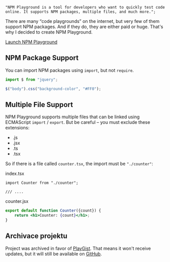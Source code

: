 	"NPM Playground is a tool for developers who want to quickly test code online. It supports NPM packages, multiple files, and much more.";

There are many <q>code playgrounds</q> on the internet, but very few of them support NPM packages. And if they do, they
are either paid or huge. That's why I decided to create NPM Playground.

<a className="button" href="https://npm-playground.web.app">
	Launch NPM Playground
</a>

## NPM Package Support

You can import NPM packages using `import`, but not `require`.

```js
import $ from "jquery";

$("body").css("background-color", "#FF0");
```

## Multiple File Support

NPM Playground supports multiple files that can be linked using ECMAScript `import` / `export`. But be careful &ndash;
you must exclude these extensions:

-   .js
-   .jsx
-   .ts
-   .tsx

So if there is a file called `counter.tsx`, the import must be `"./counter"`:

index.tsx

```tsx
import Counter from "./counter";

/// ....
```

counter.jsx

```jsx
export default function Counter({count}) {
	return <h1>Counter: {count}</h1>;
}
```

## Archivace projektu

Project was archived in favor of [PlayGist](playgist.mdx). That means it won't receive updates, but it will still be
available on [GitHub](https://github.com/tomaswrobel/npm-playgound).
